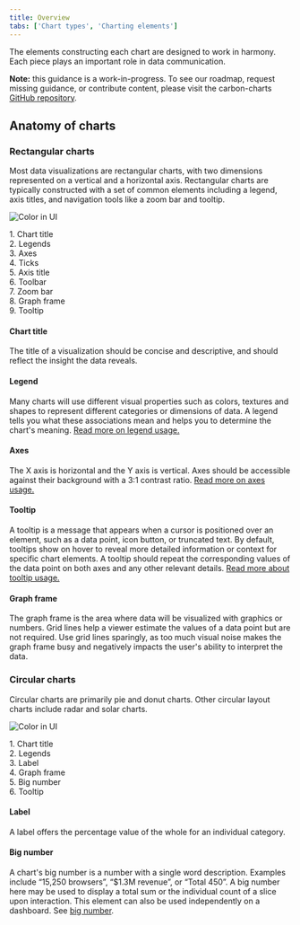```yaml
---
title: Overview
tabs: ['Chart types', 'Charting elements']
---
```


<PageDescription>

The elements constructing each chart are designed to work in harmony. Each piece plays an important role in data communication.

</PageDescription>

<InlineNotification>

**Note:** this guidance is a work-in-progress. To see our roadmap, request missing guidance, or contribute content, please visit the carbon-charts [GitHub repository](https://github.com/carbon-design-system/carbon-charts).

</InlineNotification>

## Anatomy of charts

### Rectangular charts

Most data visualizations are rectangular charts, with two dimensions represented on a vertical and a horizontal axis. Rectangular charts are typically constructed with a set of common elements including a legend, axis titles, and navigation tools like a zoom bar and tooltip.

<Row>
<Column  colLg={8} colMd={4} colSm={4} noGutterSm>

![Color in UI](images/charts-overview-elements-v2b.png)

<Caption></Caption>
</Column>

<Column colLg={3} colMd={2} colSm={2} offsetMd={1} offsetLg={1}>
  <Aside>
    1. Chart title <Br/>
    2. Legends <Br/>
    3. Axes <Br/>
    4. Ticks <Br/>
    5. Axis title <Br/>
    6. Toolbar <Br/>
    7. Zoom bar <Br/>
    8. Graph frame <Br/>
    9. Tooltip <Br/>
  </Aside>
</Column>
</Row>

#### Chart title

The title of a visualization should be concise and descriptive, and should reflect the insight the data reveals.

#### Legend

Many charts will use different visual properties such as colors, textures and shapes to represent different categories or dimensions of data. A legend tells you what these associations mean and helps you to determine the chart's meaning. [Read more on legend usage.](../legends)

#### Axes

The X axis is horizontal and the Y axis is vertical. Axes should be accessible against their background with a 3:1 contrast ratio. [Read more on axes usage.](../axis-and-labels)

#### Tooltip

A tooltip is a message that appears when a cursor is positioned over an element, such as a data point, icon button, or truncated text. By default, tooltips show on hover to reveal more detailed information or context for specific chart elements. A tooltip should repeat the corresponding values of the data point on both axes and any other relevant details. [Read more about tooltip usage.](../tooltips)

#### Graph frame

The graph frame is the area where data will be visualized with graphics or numbers. Grid lines help a viewer estimate the values of a data point but are not required. Use grid lines sparingly, as too much visual noise makes the graph frame busy and negatively impacts the user's ability to interpret the data.

### Circular charts

Circular charts are primarily pie and donut charts. Other circular layout charts include radar and solar charts.

<Row>
<Column  colLg={8} colMd={4} colSm={4} noGutterSm>

![Color in UI](images/charts-overview-elements-circlev2.png)

<Caption></Caption>
</Column>

<Column colMd={2} colLg={3} offsetMd={1} offsetLg={1}>
  <Aside>
    1. Chart title <Br/>
    2. Legends <Br/>
    3. Label <Br/>
    4. Graph frame <Br/>
    5. Big number <Br/>
    6. Tooltip <Br/>
  </Aside>
</Column>
</Row>

#### Label

A label offers the percentage value of the whole for an individual category.

#### Big number

A chart's big number is a number with a single word description. Examples include “15,250 browsers”, “\$1.3M revenue”, or “Total 450”. A big number here may be used to display a total sum or the individual count of a slice upon interaction. This element can also be used independently on a dashboard. See [big number]().
